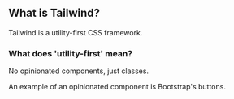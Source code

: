 ## What is Tailwind?

Tailwind is a utility-first CSS framework.

### What does 'utility-first' mean?

No opinionated components, just classes.

An example of an opinionated component is Bootstrap's buttons.
